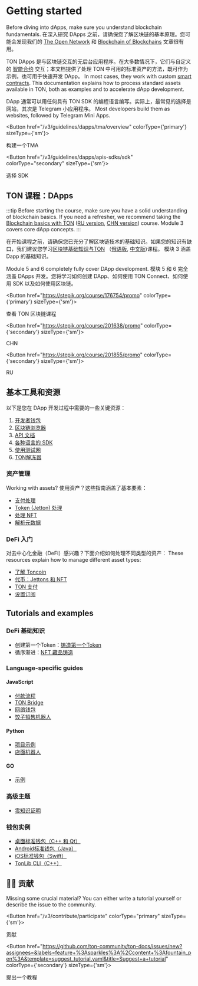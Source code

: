 

# Getting started

Before diving into dApps, make sure you understand blockchain fundamentals. 在深入研究 DApps 之前，请确保您了解区块链的基本原理。您可能会发现我们的 [The Open Network](/v3/concepts/dive-into-ton/introduction) 和 [Blockchain of Blockchains](/v3/concepts/dive-into-ton/ton-blockchain/blockchain-of-blockchains) 文章很有用。

TON DApps 是与区块链交互的无后台应用程序。在大多数情况下，它们与自定义的 [智能合约](/v3/documentation/smart-contracts/overview) 交互；本文档提供了处理 TON 中可用的标准资产的方法，既可作为示例，也可用于快速开发 DApp。 In most cases, they work with custom [smart contracts](/v3/documentation/smart-contracts/overview). This documentation explains how to process standard assets available in TON, both as examples and to accelerate dApp development.

DApp 通常可以用任何具有 TON SDK 的编程语言编写。实际上，最常见的选择是网站，其次是 Telegram 小应用程序。 Most developers build them as websites, followed by Telegram Mini Apps.

<Button href="/v3/guidelines/dapps/tma/overview" colorType={'primary'} sizeType={'sm'}>

构建一个TMA

</Button>

<Button href="/v3/guidelines/dapps/apis-sdks/sdk" colorType="secondary" sizeType={'sm'}>

选择 SDK

</Button>

## TON 课程：DApps

:::tip
Before starting the course, make sure you have a solid understanding of blockchain basics. If you need a refresher, we recommend taking the [Blockchain basics with TON](https://stepik.org/course/201294/promo) ([RU version](https://stepik.org/course/202221/), [CHN version](https://stepik.org/course/200976/)) course.
Module 3 covers core dApp concepts.
:::

在开始课程之前，请确保您已充分了解区块链技术的基础知识。如果您的知识有缺口，我们建议您学习[区块链基础知识与TON](https://stepik.org/course/201294/promo) （[俄语版](https://stepik.org/course/202221/), [中文版](https://stepik.org/course/200976/))课程。
模块 3 涵盖 Dapp 的基础知识。

Module 5 and 6 completely fully cover DApp development. 模块 5 和 6 完全涵盖 DApps 开发。您将学习如何创建 DApp、如何使用 TON Connect、如何使用 SDK 以及如何使用区块链。

<Button href="https://stepik.org/course/176754/promo"
        colorType={'primary'} sizeType={'sm'}>

查看 TON 区块链课程

</Button>

<Button href="https://stepik.org/course/201638/promo"
        colorType={'secondary'} sizeType={'sm'}>

CHN

</Button>

<Button href="https://stepik.org/course/201855/promo"
        colorType={'secondary'} sizeType={'sm'}>

RU

</Button>

## 基本工具和资源

以下是您在 DApp 开发过程中需要的一些关键资源：

1. [开发者钱包](/v3/concepts/dive-into-ton/ton-ecosystem/wallet-apps)
2. [区块链浏览器](/v3/concepts/dive-into-ton/ton-ecosystem/explorers-in-ton)
3. [API 文档](/v3/guidelines/dapps/apis-sdks/api-types)
4. [各种语言的 SDK](/v3/guidelines/dapps/apis-sdks/sdk)
5. [使用测试网](/v3/documentation/smart-contracts/getting-started/testnet)
6. [TON解冻器](https://unfreezer.ton.org/)

### 资产管理

Working with assets? 使用资产？这些指南涵盖了基本要素：

- [支付处理](/v3/指南/应用程序/资产处理/支付处理)
- [Token (Jetton) 处理](/v3/guidelines/dapps/asset-processing/jettons)
- [处理 NFT](/v3/guidelines/dapps/asset-processing/nft-processing/nfts)
- [解析元数据](/v3/guidelines/dapps/asset-processing/nft-processing/metadata-parsing)

### DeFi 入门

对去中心化金融（DeFi）感兴趣？下面介绍如何处理不同类型的资产： These resources explain how to manage different asset types:

- [了解 Toncoin](/v3/documentation/dapps/defi/coins)
- [代币：Jettons 和 NFT](/v3/documentation/dapps/defi/tokens)
- [ TON 支付](/v3/documentation/dapps/defi/ton-payments)
- [设置订阅](/v3/documentation/dapps/defi/subscriptions)

## Tutorials and examples

### DeFi 基础知识

- 创建第一个Token：[铸造第一个Token](/v3/guidelines/dapps/tutorials/mint-your-first-token)
- 循序渐进：[NFT 藏品铸造](/v3/guidelines/dapps/tutorials/nft-minting-guide)

### Language-specific guides

#### JavaScript

- [付款流程](https://github.com/toncenter/examples)
- [TON Bridge](https://github.com/ton-blockchain/bridge)
- [网络钱包](https://github.com/toncenter/ton-wallet)
- [饺子销售机器人](/v3/guidelines/dapps/tutorials/telegram-bot-examples/accept-payments-in-a-telegram-bot-js)

#### Python

- [项目示例](https://github.com/psylopunk/pytonlib/tree/main/examples)
- [店面机器人](/v3/guidelines/dapps/tutorials/telegram-bot-examples/accept-payments-in-a-telegram-bot)

#### GO

- [示例](https://github.com/xssnick/tonutils-go/tree/master/example)

### 高级主题

- [零知识证明](/v3/guidelines/dapps/tutorials/zero-knowledge-proofs)

### 钱包实例

- [桌面标准钱包（C++ 和 Qt）](https://github.com/ton-blockchain/wallet-desktop)
- [Android标准钱包（Java）](https://github.com/ton-blockchain/wallet-android)
- [iOS标准钱包（Swift）](https://github.com/ton-blockchain/wallet-ios)
- [TonLib CLI（C++）](https://github.com/ton-blockchain/ton/blob/master/tonlib/tonlib/tonlib-cli.cpp)

## 👨‍💻 贡献

Missing some crucial material? You can either write a tutorial yourself or describe the issue to the community.

<Button href="/v3/contribute/participate" colorType="primary" sizeType={'sm'}>

贡献

</Button>

<Button href="https://github.com/ton-community/ton-docs/issues/new?assignees=&labels=feature+%3Asparkles%3A%2Ccontent+%3Afountain_pen%3A&template=suggest_tutorial.yaml&title=Suggest+a+tutorial" colorType={'secondary'} sizeType={'sm'}>

提出一个教程

</Button>

<Feedback />
